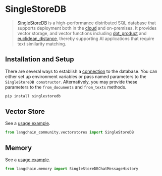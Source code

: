 # SingleStoreDB

> [SingleStoreDB](https://singlestore.com/) is a high-performance distributed SQL database that supports deployment both in the [cloud](https://www.singlestore.com/cloud/) and on-premises. It provides vector storage, and vector functions including [dot_product](https://docs.singlestore.com/managed-service/en/reference/sql-reference/vector-functions/dot_product.html) and [euclidean_distance](https://docs.singlestore.com/managed-service/en/reference/sql-reference/vector-functions/euclidean_distance.html), thereby supporting AI applications that require text similarity matching.

## Installation and Setup

There are several ways to establish a [connection](https://singlestoredb-python.labs.singlestore.com/generated/singlestoredb.connect.html) to the database. You can either set up environment variables or pass named parameters to the `SingleStoreDB constructor`.
Alternatively, you may provide these parameters to the `from_documents` and `from_texts` methods.

```bash
pip install singlestoredb
```

## Vector Store

See a [usage example](/docs/integrations/vectorstores/singlestoredb).

```python
from langchain_community.vectorstores import SingleStoreDB
```

## Memory

See a [usage example](/docs/integrations/memory/singlestoredb_chat_message_history).

```python
from langchain.memory import SingleStoreDBChatMessageHistory
```
